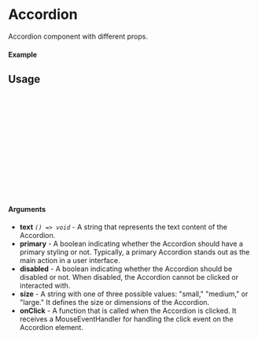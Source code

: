 
<Meta of={Accordion} title="Accordion" />

# Accordion

Accordion component with different props.

#### Example

<Canvas of={Accordion.Primary} />

## Usage

```ts
import {Accordion} from "sld-ui";

const Example = () => {
  return (
      <Accordion
        size={"small"}
        text={"Accordion"}
        onClick={()=> console.log("Clicked")}
        primary
      />
  );
};

export default Example;
```

#### Arguments

- **text** _`() => void`_ - A string that represents the text content of the Accordion.
- **primary** - A boolean indicating whether the Accordion should have a primary styling or not. Typically, a primary Accordion stands out as the main action in a user interface.
- **disabled** - A boolean indicating whether the Accordion should be disabled or not. When disabled, the Accordion cannot be clicked or interacted with.
- **size** - A string with one of three possible values: "small," "medium," or "large." It defines the size or dimensions of the Accordion.
- **onClick** - A function that is called when the Accordion is clicked. It receives a MouseEventHandler for handling the click event on the Accordion element.
